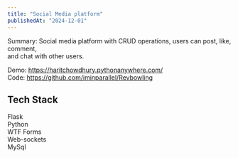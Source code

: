 ```yaml
---
title: "Social Media platform"
publishedAt: "2024-12-01"
---
```


Summary: Social media platform with CRUD operations, users can post, like, comment, <br/>
and chat with other users.

Demo: https://haritchowdhury.pythonanywhere.com/ <br/>
Code: https://github.com/iminparallel/Revbowling

## Tech Stack

Flask <br/>
Python <br/>
WTF Forms <br/>
Web-sockets <br/>
MySql
